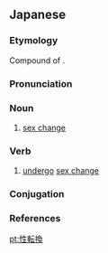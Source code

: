 ==Japanese==
{{wikipedia|lang=ja}}
{{ja-kanjitab|せい|てん|かん|yomi=o}}

===Etymology===
Compound of {{compound|性|tr1=sei|t1=sex|転換|tr2=tenkan|t2=change|lang=ja|sort=せいてんかん}}.

===Pronunciation===
{{ja-pron|yomi=o|せいてんかん|acc=3|acc_ref=DJR,NHK}}

===Noun===
{{ja-noun|せいてんかん|hhira=せいてんくわん}}

# [[sex change]]

===Verb===
{{ja-verb-suru|せいてんかん|hhira=せいてんくわん}}

# [[undergo]] [[sex change]]

===Conjugation===
{{ja-suru|せいてんかん}}

===References===
<references/>

[[pt:性転換]]